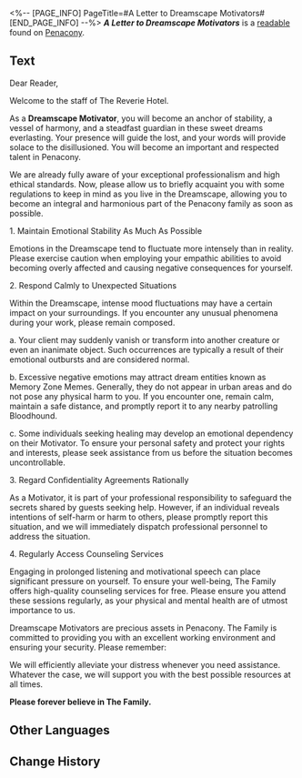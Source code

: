 <%-- [PAGE_INFO]
PageTitle=#A Letter to Dreamscape Motivators#
[END_PAGE_INFO] --%>
{{Readable Infobox
|id           = 330
|partIds      = 190606
|title        = ''A Letter to Dreamscape Motivators''
|image        = Item Penacony Readable 2.png
|world        = Penacony
|parts        = 1
|author       = <!--to be added-->
|description  = An official guidebook outlining the essential qualities required to become a Dreamscape Motivator, including the professional code of conduct, potential risks, and preventive measures.
|part1        = ''A Letter to Dreamscape Motivators''
|source1      = {{cx|Source missing}}
|characters   = 
|factions     = 
}}
'''''A Letter to Dreamscape Motivators''''' is a [[readable]] found on [[Penacony]].
<!--
==Location==
{{Map Embed|<map name>|<marker id>}}
-->
==Text==
Dear Reader,

Welcome to the staff of The Reverie Hotel.

As a '''Dreamscape Motivator''', you will become an anchor of stability, a vessel of harmony, and a steadfast guardian in these sweet dreams everlasting. Your presence will guide the lost, and your words will provide solace to the disillusioned. You will become an important and respected talent in Penacony.

We are already fully aware of your exceptional professionalism and high ethical standards. Now, please allow us to briefly acquaint you with some regulations to keep in mind as you live in the Dreamscape, allowing you to become an integral and harmonious part of the Penacony family as soon as possible.

1. Maintain Emotional Stability As Much As Possible

Emotions in the Dreamscape tend to fluctuate more intensely than in reality. Please exercise caution when employing your empathic abilities to avoid becoming overly affected and causing negative consequences for yourself.

2. Respond Calmly to Unexpected Situations

Within the Dreamscape, intense mood fluctuations may have a certain impact on your surroundings. If you encounter any unusual phenomena during your work, please remain composed.

a. Your client may suddenly vanish or transform into another creature or even an inanimate object. Such occurrences are typically a result of their emotional outbursts and are considered normal.

b. Excessive negative emotions may attract dream entities known as Memory Zone Memes. Generally, they do not appear in urban areas and do not pose any physical harm to you. If you encounter one, remain calm, maintain a safe distance, and promptly report it to any nearby patrolling Bloodhound.

c. Some individuals seeking healing may develop an emotional dependency on their Motivator. To ensure your personal safety and protect your rights and interests, please seek assistance from us before the situation becomes uncontrollable.

3. Regard Confidentiality Agreements Rationally

As a Motivator, it is part of your professional responsibility to safeguard the secrets shared by guests seeking help. However, if an individual reveals intentions of self-harm or harm to others, please promptly report this situation, and we will immediately dispatch professional personnel to address the situation.

4. Regularly Access Counseling Services

Engaging in prolonged listening and motivational speech can place significant pressure on yourself. To ensure your well-being, The Family offers high-quality counseling services for free. Please ensure you attend these sessions regularly, as your physical and mental health are of utmost importance to us.

Dreamscape Motivators are precious assets in Penacony. The Family is committed to providing you with an excellent working environment and ensuring your security. Please remember:

We will efficiently alleviate your distress whenever you need assistance.<br />Whatever the case, we will support you with the best possible resources at all times.

'''Please forever believe in The Family.'''

<!--
==Trivia==
* 
-->
==Other Languages==
{{Other Languages
|en   = ''A Letter to Dreamscape Motivators''
|zhs  = 《致梦境鼓励师的一封信》
|zht  = 《致夢境鼓勵師的一封信》
|ja   = 『ドリームサポーターへの手紙』
|ko   = ≪꿈세계 장려사에게 보내는 편지≫
|es   = Carta para motivadores oníricos
|fr   = ''Lettre aux protecteurs oniriques''
|ru   = Письмо вдохновителям Мира грёз
|th   = "จดหมายถึงนักสร้างแรงบันดาลฝัน"
|vi   = "Bức Thư Gửi Người Cổ Vũ Cõi Mộng"
|de   = „Ein Brief an die Traumberater“
|id   = "Sepucuk Surat untuk Motivator Dunia Mimpi"
|pt   = "Carta para os Motivadores Oníricos"
}}

==Change History==
{{Change History|2.1}}